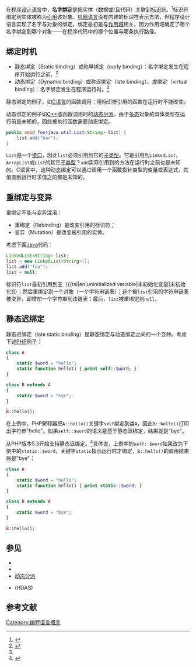 在[[程序设计语言|程序设计语言]]中，'''名字绑定'''是把实体（数据或/且代码）关联到[[标识符|标识符]]。<ref name=tkac08>{{Citation |title=Using early binding and late binding in Automation |author=Microsoft |url=http://support.microsoft.com/kb/245115 |publisher=Microsoft |date=May 11, 2007 |accessdate=May 11, 2009 |archive-date=2015-02-22 |archive-url=https://web.archive.org/web/20150222220224/http://support.microsoft.com/kb/245115 |dead-url=no }}</ref>标识符绑定到实体被称为[[引用_(程序设计)|引用]]该对象。[[机器语言|机器语言]]没有内建的标识符表示方法，但程序设计语言实现了名字与对象的绑定。绑定最初是与[[作用域|作用域]]相关，因为作用域确定了哪个名字绑定到哪个对象——在程序代码中的哪个位置与哪条执行路径。 
==绑定时机==
* 静态绑定（Static binding）或称早绑定（early binding）：名字绑定发生在程序开始运行之前。<ref name=ieee24765:2010(E)>{{Citation |title=Systems and software engineering — Vocabulary ISO/IEC/IEEE 24765:2010(E)|publisher=IEEE |date=Dec 15, 2010}}</ref>
* 动态绑定（Dynamic binding）或称迟绑定（late binding）、虚绑定（virtual binding）：名字绑定发生在程序运行时。<ref name=ieee24765:2010(E) />

静态绑定的例子，如[[C语言|C语言]]的函数调用：用标识符引用的函数在运行时不能改变。

动态绑定的例子如[[C++|C++]]虚函数调用时的[[动态分派|动态分派]]。由于[[多态|多态]]对象的具体类型在运行前是未知的，因此被执行函数需要动态绑定。

<syntaxhighlight lang="java">
public void foo(java.util.List<String> list) {
    list.add("bar");
}
</syntaxhighlight>

<code>List</code>是一个[[接口_(信息技术)|接口]]，因此<code>list</code>必须引用到它的[[子类型|子类型]]。它是引用到<code>LinkedList</code>，<code>ArrayList</code>或<code>List</code>的其它[[子类型|子类型]]？<code>add</code>实际引用到的方法在运行时之前也是未知的。C语言中，这种动态绑定可以通过调用一个函数指针类型的变量或表达式，其值直到运行时求值之前都是未知的。

==重绑定与变异==
重绑定不能与变异混淆：
* 重绑定（Rebinding）是改变引用的标识符；
* 变异（Mutation）是改变被引用的实体。

考虑下面[[Java|Java]]代码：

<syntaxhighlight lang="java">
LinkedList<String> list;
list = new LinkedList<String>();
list.add("foo");
list = null;
</syntaxhighlight>

标识符<code>list</code>最初引用到空（{{tsl|en|uninitialized variable|未初始化变量|未初始化]]）；然后重绑定到一个对象（一个字符串链表）；这个被<code>list</code>引用的字符串链表被变异，即增加一个字符串到该链表；最后，<code>list</code>被重绑定到<code>null</code>。

==静态迟绑定==
静态迟绑定（late static binding）是静态绑定与动态绑定之间的一个变种。考虑下述[[PHP|PHP]]例子：
<syntaxhighlight lang="php">
class A
{
    static $word = "hello";
    static function hello() { print self::$word; }
}

class B extends A
{
    static $word = "bye";
}

B::hello();
</syntaxhighlight>
在上例中，PHP解释器把<code>A::hello()</code>关键字<code>self</code>绑定到类<code>A</code>，因此<code>B::hello()</code>打印出字符串"hello"。如果<code>self::$word</code>的语义是基于静态迟绑定，结果就是"bye"。

从PHP版本5.3开始支持静态迟绑定。<ref>{{cite web|url=http://us2.php.net/manual/en/language.oop5.late-static-bindings.php|title=Late Static Bindings|accessdate=July 3, 2013|archive-date=2019-02-21|archive-url=https://web.archive.org/web/20190221145351/http://us2.php.net/manual/en/language.oop5.late-static-bindings.php|dead-url=no}}</ref>具体说，上例中的<code>self::$word</code>如果改为下例中的<code>static::$word</code>，关键字<code>static</code>指示运行时才绑定，<code>B::hello()</code>的调用结果将是"bye"：
<syntaxhighlight lang="php">
class A
{
    static $word = "hello";
    static function hello() { print static::$word; }
}

class B extends A
{
    static $word = "bye";
}

B::hello();
</syntaxhighlight>

==参见==
* {{tsl|en|Late binding|迟绑定}}
* {{tsl|en|Branch table|分支表}}
* [[动态分派|动态分派]]
* {{tsl|en|Higher-order abstract syntax|高阶抽象语法}} (HOAS)

==参考文献==
{{reflist}}

[[Category:编程语言概念|Category:编程语言概念]]